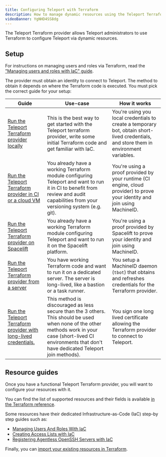 ```yaml
---
title: Configuring Teleport with Terraform
description: How to manage dynamic resources using the Teleport Terraform provider.
videoBanner: YgNHD4SS8dg
---
```


The Teleport Terraform provider allows Teleport administrators to use Terraform to configure Teleport via
dynamic resources.

## Setup

For instructions on managing users and roles via Terraform, read
the ["Managing users and roles with IaC" guide](managing-resources/user-and-role.mdx).

The provider must obtain an identity to connect to Teleport. The method to obtain it depends on where the Terraform code
is executed. You must pick the correct guide for your setup:

| Guide                                                                                                               | Use-case                                                                                                                                                                                                         | How it works                                                                                                                           |
|---------------------------------------------------------------------------------------------------------------------|------------------------------------------------------------------------------------------------------------------------------------------------------------------------------------------------------------------|----------------------------------------------------------------------------------------------------------------------------------------|
| [Run the Teleport Terraform provider locally](./terraform-provider/local.mdx)                                       | This is the best way to get started with the Teleport terraform provider, write some initial Terraform code and get familiar with IaC.                                                                           | You're using you local credentials to create a temporary bot, obtain short-lived credentials, and store them in environment variables. |
| [Run the Teleport Terraform provider in CI or a cloud VM](./terraform-provider/ci-or-cloud.mdx)                     | You already have a working Terraform module configuring Teleport and want to run it in CI to benefit from review and audit capabilities from your versioning system (e.g. git).                                  | You're using a proof provided by your runtime (CI engine, cloud provider) to prove your identity and join using MachineID.             |
| [Run the Teleport Terraform provider on Spacelift](./terraform-provider/spacelift.mdx)                              | You already have a working Terraform module configuring Teleport and want to run it on the Spacelift platform.                                                                                                   | You're using a proof provided by Spacelift to prove your identity and join using MachineID.                                            |
| [Run the Teleport Terraform provider from a server](./terraform-provider/dedicated-server.mdx)                      | You have working Terraform code and want to run it on a dedicated server. The server is long-lived, like a bastion or a task runner.                                                                             | You setup a MachineID daemon (`tbot`) that obtains and refreshes credentials for the Terraform provider.                               |
| [Run the Teleport Terraform provider with long-lived credentials.](./terraform-provider/long-lived-credentials.mdx) | This method is discouraged as less secure than the 3 others. This should be used when none of the other methods work in your case (short-lived CI environments that don't have dedicated Teleport join methods). | You sign one long lived certificate allowing the Terraform provider to connect to Teleport.                                            |

## Resource guides

Once you have a functional Teleport Terraform provider, you will want to configure your resources with it. 

You can find the list of supported resources and their fields is
available [in the Terraform reference](../../reference/terraform-provider.mdx).

Some resources have their dedicated Infrastructure-as-Code (IaC) step-by step guides such as:
- [Managing Users And Roles With IaC](managing-resources/user-and-role.mdx)
- [Creating Access Lists with IaC](managing-resources/access-list.mdx)
- [Registering Agentless OpenSSH Servers with IaC](managing-resources/agentless-ssh-servers.mdx)

Finally, you can [import your existing resources in Terraform](managing-resources/import-existing-resources.mdx).
